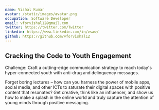```yaml
---
name: Vishal Kumar
avatar: /static/images/avatar.png
occupation: Software Developer
email: vforvishal12@gmail.com
twitter: https://twitter.com/Twitter
linkedin: https://www.linkedin.com/in/vsaw/
github: https://github.com/vforvishal12
---
```


## Cracking the Code to Youth Engagement

Challenge: Craft a cutting-edge communication strategy to reach today's hyper-connected youth with anti-drug and delinquency messages. 

Forget boring lectures – how can you harness the power of mobile apps, social media, and other ICTs to saturate their digital spaces with positive content that resonates? Get creative, think like an influencer, and show us how to make a splash in the online world and truly capture the attention of young minds through positive messaging.